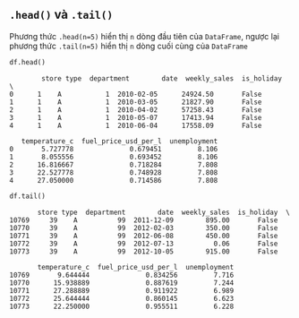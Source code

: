 ## `.head()` và `.tail()`

Phương thức `.head(n=5)` hiển thị `n` dòng đầu tiên của `DataFrame`, ngược lại phương thức `.tail(n=5)` hiển thị `n` dòng cuối cùng của `DataFrame`

```python
df.head()
```
```.python_output
        store type  department        date  weekly_sales  is_holiday  \
0      1    A           1  2010-02-05      24924.50       False   
1      1    A           1  2010-03-05      21827.90       False   
2      1    A           1  2010-04-02      57258.43       False   
3      1    A           1  2010-05-07      17413.94       False   
4      1    A           1  2010-06-04      17558.09       False 

   temperature_c  fuel_price_usd_per_l  unemployment  
0       5.727778              0.679451         8.106  
1       8.055556              0.693452         8.106  
2      16.816667              0.718284         7.808  
3      22.527778              0.748928         7.808  
4      27.050000              0.714586         7.808  
```
```python
df.tail()
```

```.python_output
       store type  department        date  weekly_sales  is_holiday  \
10769     39    A          99  2011-12-09        895.00       False   
10770     39    A          99  2012-02-03        350.00       False   
10771     39    A          99  2012-06-08        450.00       False   
10772     39    A          99  2012-07-13          0.06       False   
10773     39    A          99  2012-10-05        915.00       False   

       temperature_c  fuel_price_usd_per_l  unemployment  
10769       9.644444              0.834256         7.716  
10770      15.938889              0.887619         7.244  
10771      27.288889              0.911922         6.989  
10772      25.644444              0.860145         6.623  
10773      22.250000              0.955511         6.228 

```